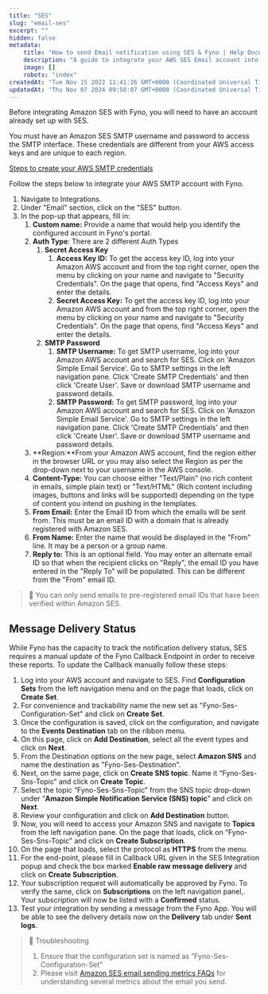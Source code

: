 ```yaml
---
title: "SES"
slug: "email-ses"
excerpt: ""
hidden: false
metadata:
    title: "How to send Email notification using SES & Fyno | Help Document"
    description: "A guide to integrate your AWS SES Email account into Fyno."
    image: []
    robots: "index"
createdAt: "Tue Nov 15 2022 11:41:26 GMT+0000 (Coordinated Universal Time)"
updatedAt: "Thu Nov 07 2024 09:50:07 GMT+0000 (Coordinated Universal Time)"
---
```


Before integrating Amazon SES with Fyno, you will need to have an account already set up with SES.

You must have an Amazon SES SMTP username and password to access the SMTP interface. These credentials are different from your AWS access keys and are unique to each region.

[ Steps to create your AWS SMTP credentials ](https://docs.aws.amazon.com/ses/latest/dg/smtp-credentials.html)

Follow the steps below to integrate your AWS SMTP account with Fyno.

1. Navigate to Integrations.
2. Under "Email" section, click on the "SES" button.
3. In the pop-up that appears, fill in:
    1. **Custom name:** Provide a name that would help you identify the configured account in Fyno's portal.
    2. **Auth Type**: There are 2 different Auth Types
        1. **Secret Access Key**
            1. **Access Key ID:** To get the access key ID, log into your Amazon AWS account and from the top right corner, open the menu by clicking on your name and navigate to "Security Credentials". On the page that opens, find "Access Keys" and enter the details.
            2. **Secret Access Key:** To get the access key ID, log into your Amazon AWS account and from the top right corner, open the menu by clicking on your name and navigate to "Security Credentials". On the page that opens, find "Access Keys" and enter the details.
        2. **SMTP Password**
            1. **SMTP Username:** To get SMTP username, log into your Amazon AWS account and search for SES. Click on 'Amazon Simple Email Service'. Go to SMTP settings in the left navigation pane. Click 'Create SMTP Credentials' and then click 'Create User'. Save or download SMTP username and password details.
            2. **SMTP Password:** To get SMTP password, log into your Amazon AWS account and search for SES. Click on 'Amazon Simple Email Service'. Go to SMTP settings in the left navigation pane. Click 'Create SMTP Credentials' and then click 'Create User'. Save or download SMTP username and password details.
    3. **Region:**From your Amazon AWS account, find the region either in the browser URL or you may also select the Region as per the drop-down next to your username in the AWS console.
    4. **Content-Type:** You can choose either "Text/Plain" (no rich content in emails, simple plain text) or "Text/HTML" (Rich content including images, buttons and links will be supported) depending on the type of content you intend on pushing in the templates.
    5. **From Email:** Enter the Email ID from which the emails will be sent from. This must be an email ID with a domain that is already registered with Amazon SES.
    6. **From Name:** Enter the name that would be displayed in the "From" line. It may be a person or a group name.
    7. **Reply to:** This is an optional field. You may enter an alternate email ID so that when the recipient clicks on "Reply", the email ID you have entered in the "Reply To" will be populated. This can be different from the "From" email ID.

> 📘 You can only send emails to pre-registered email IDs that have been verified within Amazon SES.

## Message Delivery Status

While Fyno has the capacity to track the notification delivery status, SES requires a manual update of the Fyno Callback Endpoint in order to receive these reports. To update the Callback manually follow these steps:

1. Log into your AWS account and navigate to SES. Find **Configuration Sets** from the left navigation menu and on the page that loads, click on **Create Set**.
2. For convenience and trackability name the new set as "Fyno-Ses-Configuration-Set" and click on **Create Set**.
3. Once the configuration is saved, click on the configuration, and navigate to the **Events Destination** tab on the ribbon menu.
4. On this page, click on **Add Destination**, select all the event types and click on **Next**.
5. From the Destination options on the new page, select **Amazon SNS** and name the destination as "Fyno-Ses-Destination".
6. Next, on the same page, click on **Create SNS topic**. Name it “Fyno-Ses-Sns-Topic” and click on **Create Topic**.
7. Select the topic “Fyno-Ses-Sns-Topic” from the SNS topic drop-down under “**Amazon Simple Notification Service (SNS) topic**” and click on **Next**.
8. Review your configuration and click on **Add Destination** button.
9. Now, you will need to access your Amazon SNS and navigate to **Topics** from the left navigation pane. On the page that loads, click on “Fyno-Ses-Sns-Topic” and click on **Create Subscription**.
10. On the page that loads, select the protocol as **HTTPS** from the menu.
11. For the end-point, please fill in Callback URL given in the SES Integration popup and check the box marked **Enable raw message delivery** and click on **Create Subscription**.
12. Your subscription request will automatically be approved by Fyno. To verify the same, click on **Subscriptions** on the left navigation panel,. Your subscription will now be listed with a **Confirmed** status.
13. Test your integration by sending a message from the Fyno App. You will be able to see the delivery details now on the **Delivery** tab under **Sent logs**.

> 🚧 Troubleshooting
>
> 1. Ensure that the configuration set is named as “Fyno-Ses-Configuration-Set”
> 2. Please visit [Amazon SES email sending metrics FAQs](https://docs.aws.amazon.com/ses/latest/dg/faqs-metrics.html) for understanding several metrics about the email you send.
